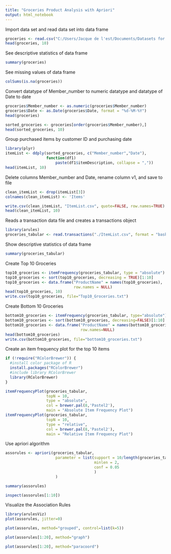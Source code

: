 ---
title: "Groceries Product Analysis with Apriori"
output: html_notebook
---

Import data set and read data set into data frame
```{r}
groceries <- read.csv("C:/Users/Jacque de l'est/Documents/Datasets for Data Science/Groceries_dataset.csv", encoding = "UTF-8",)
head(groceries, 10)
```

See descriptive statistics of data frame
```{r}
summary(groceries)
```

See missing values of data frame
```{r}
colSums(is.na(groceries))
```

Convert datatype of Member_number to numeric datatype and datatype of Date to date
```{r}
groceries$Member_number <- as.numeric(groceries$Member_number)
groceries$Date <- as.Date(groceries$Date, format = "%d-%M-%Y")
head(groceries)
```
```{r}
sorted_groceries <- groceries[order(groceries$Member_number),]
head(sorted_groceries, 10)
```

Group purchased items by customer ID and purchasing date
```{r}
library(plyr)
itemList <- ddply(sorted_groceries, c("Member_number","Date"), 
                  function(df1)
                      paste(df1$itemDescription, collapse = ","))
head(itemList, 10)
```

Delete columns Member_number and Date, rename column v1, and save to file
```{r}
clean_itemList <- drop(itemList[3])
colnames(clean_itemList) <- 'Items'

write.csv(clean_itemList, "ItemList.csv", quote=FALSE, row.names=TRUE)
head(clean_itemList, 10)
```

Reads a transaction data file and creates a transactions object
```{r}
library(arules)
groceries_tabular <- read.transactions("./ItemList.csv", format = "basket", cols = 1, sep = ",", skip = 1)
```
Show descriptive statistics of data frame
```{r}
summary(groceries_tabular)
```

Create Top 10 Groceries
```{r}
top10_groceries <- itemFrequency(groceries_tabular, type = "absolute")
top10_groceries <- sort(top10_groceries, decreasing = TRUE)[1:10]
top10_groceries <- data.frame("ProductName" = names(top10_groceries),
                              row.names = NULL)
head(top10_groceries, 10)
write.csv(top10_groceries, file="Top10_Groceries.txt")
```

Create Bottom 10 Groceries
```{r}
bottom10_groceries <- itemFrequency(groceries_tabular, type="absolute")
bottom10_groceries <- sort(bottom10_groceries, decreasing=FALSE)[1:10]
bottom10_groceries <- data.frame("ProductName" = names(bottom10_groceries),
                                 row.names=NULL)
head(bottom10_groceries)
write.csv(bottom10_groceries, file="bottom10_groceries.txt")
```

Create an item frequency plot for the top 10 items
```{r}
if (!require("RColorBrewer")) {
  #install color package of R
  install.packages("RColorBrewer")
  #include library RColorBrewer
  library(RColorBrewer)
}

itemFrequencyPlot(groceries_tabular, 
                  topN = 10, 
                  type = "absolute", 
                  col = brewer.pal(8,'Pastel2'), 
                  main = "Absolute Item Frequency Plot")
itemFrequencyPlot(groceries_tabular, 
                  topN = 10, 
                  type = "relative", 
                  col = brewer.pal(8,'Pastel2'), 
                  main = "Relative Item Frequency Plot")
```

Use apriori algorithm
```{r}
assorules <- apriori(groceries_tabular, 
                      parameter = list(support = 10/length(groceries_tabular), 
                                       minlen = 2, 
                                       conf = 0.05
                                       )
                      )
```

```{r}
summary(assorules)
```

```{r}
inspect(assorules[1:10])
```

Visualize the Association Rules
```{r}
library(arulesViz)
plot(assorules, jitter=0)
```

```{r}
plot(assorules, method="grouped", control=list(k=5))
```

```{r}
plot(assorules[1:20], method="graph")
```

```{r}
plot(assorules[1:20], method="paracoord")
```

